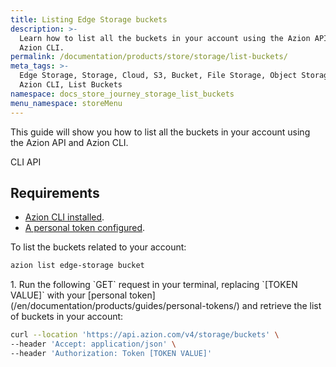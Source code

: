 ```yaml
---
title: Listing Edge Storage buckets
description: >-
  Learn how to list all the buckets in your account using the Azion API and
  Azion CLI.
permalink: /documentation/products/store/storage/list-buckets/
meta_tags: >-
  Edge Storage, Storage, Cloud, S3, Bucket, File Storage, Object Storage, API,
  Azion CLI, List Buckets
namespace: docs_store_journey_storage_list_buckets
menu_namespace: storeMenu
---
```



This guide will show you how to list all the buckets in your account using the Azion API and Azion CLI.

<Tabs client:visible>
    <Fragment slot="tab.cli">CLI</Fragment>
    <Fragment slot="tab.api">API</Fragment>

<Fragment slot="panel.cli">

## Requirements 

- [Azion CLI installed](/en/documentation/products/azion-cli/overview/#installing-azion-cli). 
- [A personal token configured](/en/documentation/devtools/cli/globals/#token).

To list the buckets related to your account: 

```bash 
azion list edge-storage bucket
```

</Fragment>

<Fragment slot="panel.api">
1. Run the following `GET` request in your terminal, replacing `[TOKEN VALUE]` with your [personal token](/en/documentation/products/guides/personal-tokens/) and retrieve the list of buckets in your account:

```bash 
curl --location 'https://api.azion.com/v4/storage/buckets' \
--header 'Accept: application/json' \
--header 'Authorization: Token [TOKEN VALUE]'
```

<LinkButton link="https://api.azion.com/#565230b1-5f75-49e5-b025-0dc9e271883d" label="Go to Azion API documentation" severity="secondary" target="_blank" />

</Fragment>

</Tabs>
